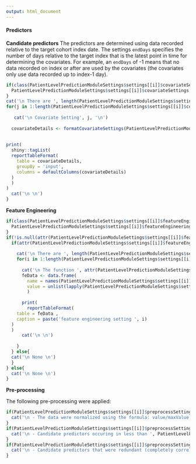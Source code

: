 ```yaml
---
output: html_document
---
```

  
#### Predictors

**Candidate predictors**
The predictors are determined using data recorded relative to the target cohort index date.  The settings `endDays` specifies the number of days relative to the target index that is the latest point in time for determining the covariates.  For example, an `endDays` of -1 means that no data recorded on index or after are used by the covariates (the covariates only use data recorded up to index-1 day).

```r
if(class(PatientLevelPredictionModuleSettings$settings[[i]]$covariateSettings) == 'covariateSettings'){
  PatientLevelPredictionModuleSettings$settings[[i]]$covariateSettings <- list(PatientLevelPredictionModuleSettings$settings[[i]]$covariateSettings)
}
cat('\n There are ', length(PatientLevelPredictionModuleSettings$settings[[i]]$covariateSettings), ' covariate settings. \n')
for(j in 1:length(PatientLevelPredictionModuleSettings$settings[[i]]$covariateSettings)){
  
   cat('\n Covariate Setting', j, '\n')
  
  covariateDetails <- formatCovariateSettings(PatientLevelPredictionModuleSettings$settings[[i]]$covariateSettings)
  
  
print(
  shiny::tagList(
  reportTableFormat(
    table = covariateDetails, 
    groupBy = 'input',
    columns = defaultColumns(covariateDetails)
  )
  )
)
  cat('\n \n')
}
```

**Feature Engineering**
```r
if(class(PatientLevelPredictionModuleSettings$settings[[i]]$featureEngineeringSettings) == 'featureEngineeringSettings'){
  PatientLevelPredictionModuleSettings$settings[[i]]$featureEngineeringSettings <- list(PatientLevelPredictionModuleSettings$settings[[i]]$featureEngineeringSettings)
}
if(!is.null(attr(PatientLevelPredictionModuleSettings$settings[[i]]$featureEngineeringSettings[[1]],"fun"))){
  if(attr(PatientLevelPredictionModuleSettings$settings[[i]]$featureEngineeringSettings[[1]],"fun") != 'sameData'){
  
    cat('\n There are ', length(PatientLevelPredictionModuleSettings$settings[[i]]$featureEngineeringSettings), ' feature engineering settings. \n')
    for(i in 1:length(PatientLevelPredictionModuleSettings$settings[[i]]$featureEngineeringSettings)){
  
      cat('\n The function ', attr(PatientLevelPredictionModuleSettings$settings[[i]]$featureEngineeringSettings[[i]],"fun"), ' with inputs: \n')
      feData <- data.frame(
        name = names(PatientLevelPredictionModuleSettings$settings[[i]]$featureEngineeringSettings), 
        value = unlist(lapply(PatientLevelPredictionModuleSettings$settings[[i]]$featureEngineeringSettings, function(x) paste(x, sep = '', collapse='-')))
        )
  
      print(
        reportTableFormat(
    table = feData , 
    caption = paste('feature engineering setting ', i)
  )
  )
      cat('\n \n')
  
    }
  } else{
  cat('\n None \n')  
  }
} else{
  cat('\n None \n')  
}
```

**Pre-processing**

The following pre-processing were applied:


```r
if(PatientLevelPredictionModuleSettings$settings[[i]]$preprocessSettings$normalize){
  cat('\n - The data were normalized using the formula: value/maxValue . \n')
}
if(PatientLevelPredictionModuleSettings$settings[[i]]$preprocessSettings$minFraction > 0){
  cat('\n - Candidate predictors occuring in less than ', PatientLevelPredictionModuleSettings$settings[[i]]$preprocessSettings$minFraction*100,'\\% of patients in the target population were removed. \n')
}
if(PatientLevelPredictionModuleSettings$settings[[i]]$preprocessSettings$removeRedundancy){
  cat('\n - Candidate predictors that were redundant (completely correlated with another predictor) were removed.  When two predictors are completely correlated, the most common predictor is removed.  For example, if 60\\% of the target population were male and 40\\% were female, then the male gender predictor would be removed since it is redundant and more common. \n')
}
```